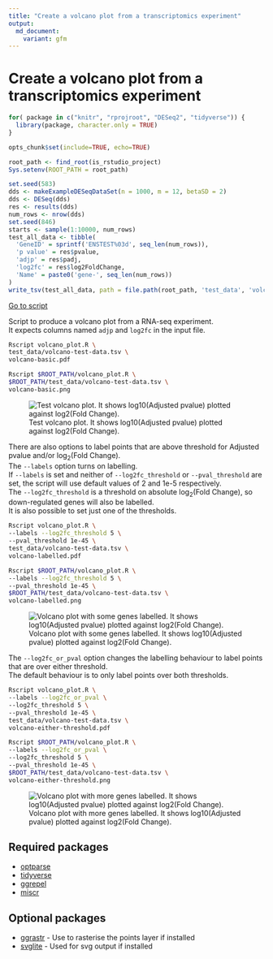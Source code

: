 ```yaml
---
title: "Create a volcano plot from a transcriptomics experiment"
output:
  md_document:
    variant: gfm
---
```


# Create a volcano plot from a transcriptomics experiment

```r
for( package in c("knitr", "rprojroot", "DESeq2", "tidyverse")) {
  library(package, character.only = TRUE)
}
```

```r
opts_chunk$set(include=TRUE, echo=TRUE)
```

```r
root_path <- find_root(is_rstudio_project)
Sys.setenv(ROOT_PATH = root_path)
```

```r
set.seed(583)
dds <- makeExampleDESeqDataSet(n = 1000, m = 12, betaSD = 2)
dds <- DESeq(dds)
res <- results(dds)
num_rows <- nrow(dds)
set.seed(846)
starts <- sample(1:10000, num_rows)
test_all_data <- tibble(
  'GeneID' = sprintf('ENSTEST%03d', seq_len(num_rows)),
  'p value' = res$pvalue,
  'adjp' = res$padj,
  'log2fc' = res$log2FoldChange,
  'Name' = paste0('gene-', seq_len(num_rows))
)
write_tsv(test_all_data, path = file.path(root_path, 'test_data', 'volcano-test-data.tsv'))
```

[Go to script](../../volcano_plot.R)

Script to produce a volcano plot from a RNA-seq experiment.  
It expects columns named `adjp` and `log2fc` in the input file. 

```bash
Rscript volcano_plot.R \
test_data/volcano-test-data.tsv \
volcano-basic.pdf
```

```bash
Rscript $ROOT_PATH/volcano_plot.R \
$ROOT_PATH/test_data/volcano-test-data.tsv \
volcano-basic.png
```

![Test volcano plot. It shows log10(Adjusted pvalue) plotted against log2(Fold Change).](volcano-basic.png "Test volcano plot")

There are also options to label points that are above threshold for Adjusted pvalue and/or log~2~(Fold Change).  
The `--labels` option turns on labelling.  
If `--labels` is set and neither of `--log2fc_threshold` or `--pval_threshold` are set, the script will use default values of 2 and 1e-5 respectively.  
The `--log2fc_threshold` is a threshold on absolute log~2~(Fold Change), so down-regulated genes will also be labelled.  
It is also possible to set just one of the thresholds.

```bash
Rscript volcano_plot.R \
--labels --log2fc_threshold 5 \
--pval_threshold 1e-45 \
test_data/volcano-test-data.tsv \
volcano-labelled.pdf
```

```bash
Rscript $ROOT_PATH/volcano_plot.R \
--labels --log2fc_threshold 5 \
--pval_threshold 1e-45 \
$ROOT_PATH/test_data/volcano-test-data.tsv \
volcano-labelled.png
```

![Volcano plot with some genes labelled. It shows log10(Adjusted pvalue) plotted against log2(Fold Change).](volcano-labelled.png "Labelled volcano plot")

The `--log2fc_or_pval` option changes the labelling behaviour to label points that are over either threshold.  
The default behaviour is to only label points over both thresholds.

```bash
Rscript volcano_plot.R \
--labels --log2fc_or_pval \
--log2fc_threshold 5 \
--pval_threshold 1e-45 \
test_data/volcano-test-data.tsv \
volcano-either-threshold.pdf
```

```bash
Rscript $ROOT_PATH/volcano_plot.R \
--labels --log2fc_or_pval \
--log2fc_threshold 5 \
--pval_threshold 1e-45 \
$ROOT_PATH/test_data/volcano-test-data.tsv \
volcano-either-threshold.png
```

![Volcano plot with more genes labelled. It shows log10(Adjusted pvalue) plotted against log2(Fold Change).](volcano-either-threshold.png "Test volcano plot")

## Required packages

- [optparse](https://github.com/trevorld/r-optparse)
- [tidyverse](https://www.tidyverse.org/)
- [ggrepel](https://cran.r-project.org/web/packages/ggrepel/vignettes/ggrepel.html)
- [miscr](https://github.com/richysix/miscr)

## Optional packages

- [ggrastr](https://cran.r-project.org/web/packages/ggrastr/vignettes/Raster_geoms.html) - Use to rasterise the points layer if installed
- [svglite](https://svglite.r-lib.org/) - Used for svg output if installed
